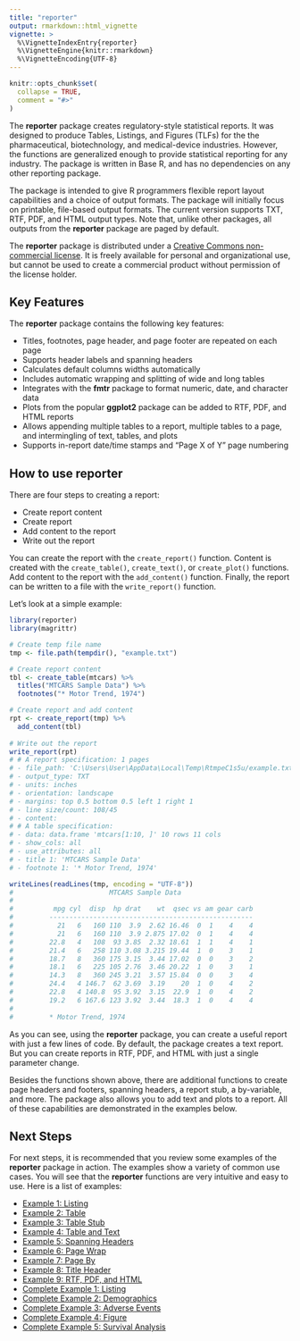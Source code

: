 ---
title: "reporter"
output: rmarkdown::html_vignette
vignette: >
  %\VignetteIndexEntry{reporter}
  %\VignetteEngine{knitr::rmarkdown}
  %\VignetteEncoding{UTF-8}
---

```{r, include = FALSE}
knitr::opts_chunk$set(
  collapse = TRUE,
  comment = "#>"
)
```

The **reporter** package creates regulatory-style statistical reports. It was designed
to produce Tables, Listings, and Figures (TLFs) for the 
the pharmaceutical, biotechnology, and medical-device industries.
However, the functions are generalized enough to provide statistical reporting
for any industry.  The package is written in Base R, and has no dependencies on
any other reporting package.

The package is intended to give R programmers flexible 
report layout capabilities 
and a choice of output formats. The package will 
initially focus on printable, file-based 
output formats. 
The current version supports TXT, RTF, PDF, and HTML output types. Note that, 
unlike other packages, all outputs from the **reporter** package
are paged by default.  

The **reporter** package is distributed under a [Creative Commons non-commercial 
license](https://creativecommons.org/licenses/by-nc/4.0).  It is freely available 
for personal and organizational use, but cannot be used to create a commercial 
product without permission of the license holder.

## Key Features

The **reporter** package contains the following key features:

* Titles, footnotes, page header, and page footer are repeated on each page
* Supports header labels and spanning headers 
* Calculates default columns widths automatically
* Includes automatic wrapping and splitting of wide and long tables
* Integrates with the **fmtr** package to format numeric, date, and character data
* Plots from the popular **ggplot2** package can be added to RTF, PDF, and HTML reports
* Allows appending multiple tables to a report, multiple tables to a page, 
and intermingling of text, tables, and plots
* Supports in-report date/time stamps and "Page X of Y" page numbering


## How to use **reporter**
There are four steps to creating a report:

* Create report content
* Create report 
* Add content to the report
* Write out the report 

You can create the report with the `create_report()` function.  Content is
created with the `create_table()`, `create_text()`, or `create_plot()`
functions.  Add content to the report with the `add_content()` function. 
Finally, the report can be written to a file with the `write_report()` function.  

Let's look at a simple example:
```{r eval=FALSE, echo=TRUE}
library(reporter)
library(magrittr)

# Create temp file name 
tmp <- file.path(tempdir(), "example.txt")

# Create report content
tbl <- create_table(mtcars) %>% 
  titles("MTCARS Sample Data") %>% 
  footnotes("* Motor Trend, 1974")

# Create report and add content  
rpt <- create_report(tmp) %>% 
  add_content(tbl)
  
# Write out the report
write_report(rpt)
# # A report specification: 1 pages
# - file_path: 'C:\Users\User\AppData\Local\Temp\RtmpeC1s5u/example.txt'
# - output_type: TXT
# - units: inches
# - orientation: landscape
# - margins: top 0.5 bottom 0.5 left 1 right 1
# - line size/count: 108/45
# - content: 
# # A table specification:
# - data: data.frame 'mtcars[1:10, ]' 10 rows 11 cols
# - show_cols: all
# - use_attributes: all
# - title 1: 'MTCARS Sample Data'
# - footnote 1: '* Motor Trend, 1974'

writeLines(readLines(tmp, encoding = "UTF-8"))
#                        MTCARS Sample Data
# 
#          mpg cyl  disp  hp drat    wt  qsec vs am gear carb
#         ---------------------------------------------------
#           21   6   160 110  3.9  2.62 16.46  0  1    4    4
#           21   6   160 110  3.9 2.875 17.02  0  1    4    4
#         22.8   4   108  93 3.85  2.32 18.61  1  1    4    1
#         21.4   6   258 110 3.08 3.215 19.44  1  0    3    1
#         18.7   8   360 175 3.15  3.44 17.02  0  0    3    2
#         18.1   6   225 105 2.76  3.46 20.22  1  0    3    1
#         14.3   8   360 245 3.21  3.57 15.84  0  0    3    4
#         24.4   4 146.7  62 3.69  3.19    20  1  0    4    2
#         22.8   4 140.8  95 3.92  3.15  22.9  1  0    4    2
#         19.2   6 167.6 123 3.92  3.44  18.3  1  0    4    4
# 
#         * Motor Trend, 1974
```

As you can see, using the **reporter** package, you can 
create a useful report with just a few lines of code.  By default, 
the package creates a text report.  But you can create reports in 
RTF, PDF, and HTML with just a single parameter change.  

Besides the functions shown above, there are additional functions to create
page headers and footers, spanning headers, a report stub, a by-variable, 
and more.  The package also allows you to add text and plots to a report.
All of these capabilities are demonstrated in the examples below.

## Next Steps

For next steps, it is recommended that you 
review some examples of the **reporter** package in action.  The examples
show a variety of common use cases.  You will see
that the **reporter** functions are very intuitive and easy to use.  Here is a 
list of examples:

* [Example 1: Listing](reporter-listing.html)
* [Example 2: Table](reporter-table.html)
* [Example 3: Table Stub](reporter-stub.html) 
* [Example 4: Table and Text](reporter-text.html)
* [Example 5: Spanning Headers](reporter-spanning.html)
* [Example 6: Page Wrap](reporter-wrap.html)
* [Example 7: Page By](reporter-pageby.html)
* [Example 8: Title Header](reporter-title_header.html)
* [Example 9: RTF, PDF, and HTML](reporter-rtf.html)
* [Complete Example 1: Listing](reporter-example1.html)
* [Complete Example 2: Demographics](reporter-example2.html)
* [Complete Example 3: Adverse Events](reporter-example3.html)
* [Complete Example 4: Figure](reporter-example4.html)
* [Complete Example 5: Survival Analysis](reporter-example5.html)



